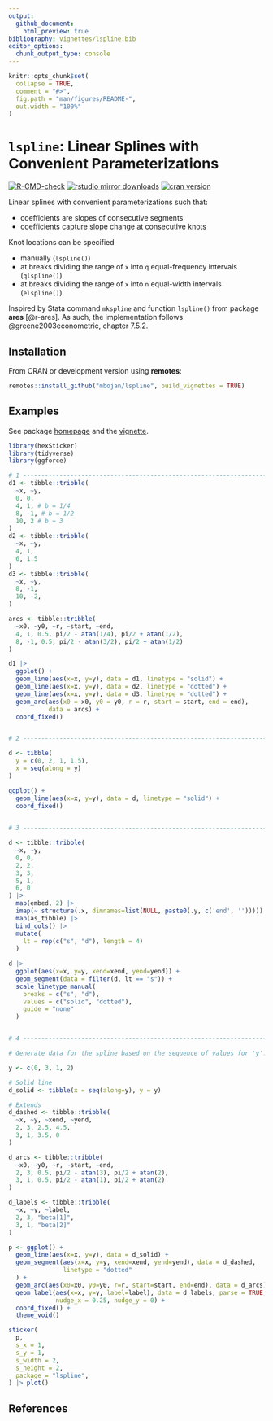 ```yaml
---
output: 
  github_document:
    html_preview: true
bibliography: vignettes/lspline.bib
editor_options:
  chunk_output_type: console
---
```


<!-- README.md is generated from README.Rmd. Please edit that file -->

```r
knitr::opts_chunk$set(
  collapse = TRUE,
  comment = "#>",
  fig.path = "man/figures/README-",
  out.width = "100%"
)
```

# `lspline`: Linear Splines with Convenient Parameterizations

<!-- badges: start -->
[![R-CMD-check](https://github.com/mbojan/lspline/actions/workflows/R-CMD-check.yaml/badge.svg)](https://github.com/mbojan/lspline/actions/workflows/R-CMD-check.yaml)
[![rstudio mirror downloads](http://cranlogs.r-pkg.org/badges/lspline?color=2ED968)](http://cranlogs.r-pkg.org/)
[![cran version](http://www.r-pkg.org/badges/version/lspline)](https://cran.r-project.org/package=lspline)
<!-- badges: end -->


Linear splines with convenient parameterizations such that:

- coefficients are slopes of consecutive segments
- coefficients capture slope change at consecutive knots

Knot locations can be specified

- manually (`lspline()`)
- at breaks dividing the range of `x` into `q` equal-frequency intervals (`qlspline()`)
- at breaks dividing the range of `x` into `n` equal-width intervals (`elspline()`)

Inspired by Stata command `mkspline` and function `lspline()` from package **ares** [@r-ares]. As such, the implementation follows @greene2003econometric, chapter 7.5.2.



## Installation

From CRAN or development version using **remotes**:

```r
remotes::install_github("mbojan/lspline", build_vignettes = TRUE)
```

## Examples

See package [homepage](https://mbojan.github.io/lspline/) and the [vignette](https://mbojan.github.io/lspline/articles/lspline.html).



```r
library(hexSticker)
library(tidyverse)
library(ggforce)

# 1 ----------------------------------------------------------------------------
d1 <- tibble::tribble(
  ~x, ~y,
  0, 0,
  4, 1, # b = 1/4
  8, -1, # b = 1/2
  10, 2 # b = 3
) 
d2 <- tibble::tribble(
  ~x, ~y,
  4, 1,
  6, 1.5
)
d3 <- tibble::tribble(
  ~x, ~y,
  8, -1,
  10, -2,
)

arcs <- tibble::tribble(
  ~x0, ~y0, ~r, ~start, ~end,
  4, 1, 0.5, pi/2 - atan(1/4), pi/2 + atan(1/2),
  8, -1, 0.5, pi/2 - atan(3/2), pi/2 + atan(1/2)
)

d1 |>
  ggplot() +
  geom_line(aes(x=x, y=y), data = d1, linetype = "solid") +
  geom_line(aes(x=x, y=y), data = d2, linetype = "dotted") +
  geom_line(aes(x=x, y=y), data = d3, linetype = "dotted") +
  geom_arc(aes(x0 = x0, y0 = y0, r = r, start = start, end = end),
           data = arcs) +
  coord_fixed()


# 2 ----------------------------------------------------------------------------

d <- tibble(
  y = c(0, 2, 1, 1.5),
  x = seq(along = y)
)

ggplot() +
  geom_line(aes(x=x, y=y), data = d, linetype = "solid") +
  coord_fixed()
  

# 3 ----------------------------------------------------------------------------

d <- tibble::tribble(
  ~x, ~y,
  0, 0,
  2, 2,
  3, 3,
  5, 1,
  6, 0
) |>
  map(embed, 2) |>
  imap(~ structure(.x, dimnames=list(NULL, paste0(.y, c('end', ''))))) |>
  map(as_tibble) |>
  bind_cols() |>
  mutate(
    lt = rep(c("s", "d"), length = 4)
  )
  
d |>
  ggplot(aes(x=x, y=y, xend=xend, yend=yend)) +
  geom_segment(data = filter(d, lt == "s")) +
  scale_linetype_manual(
    breaks = c("s", "d"),
    values = c("solid", "dotted"),
    guide = "none"
  )


# 4 ----------------------------------------------------------------------------

# Generate data for the spline based on the sequence of values for 'y'.

y <- c(0, 3, 1, 2)

# Solid line
d_solid <- tibble(x = seq(along=y), y = y)

# Extends
d_dashed <- tibble::tribble(
  ~x, ~y, ~xend, ~yend,
  2, 3, 2.5, 4.5,
  3, 1, 3.5, 0
)

d_arcs <- tibble::tribble(
  ~x0, ~y0, ~r, ~start, ~end,
  2, 3, 0.5, pi/2 - atan(3), pi/2 + atan(2),
  3, 1, 0.5, pi/2 - atan(1), pi/2 + atan(2)
)

d_labels <- tibble::tribble(
  ~x, ~y, ~label,
  2, 3, "beta[1]",
  3, 1, "beta[2]"
)

p <- ggplot() +
  geom_line(aes(x=x, y=y), data = d_solid) +
  geom_segment(aes(x=x, y=y, xend=xend, yend=yend), data = d_dashed, 
               linetype = "dotted"
  ) +
  geom_arc(aes(x0=x0, y0=y0, r=r, start=start, end=end), data = d_arcs) +
  geom_label(aes(x=x, y=y, label=label), data = d_labels, parse = TRUE,
             nudge_x = 0.25, nudge_y = 0) +
  coord_fixed() +
  theme_void()

sticker(
  p,
  s_x = 1,
  s_y = 1,
  s_width = 2,
  s_height = 2,
  package = "lspline",
) |> plot()
```



## References
